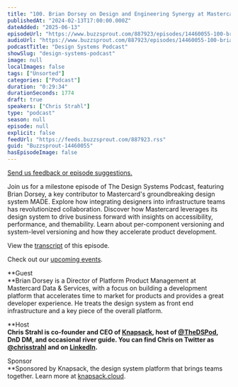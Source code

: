 ```yaml
---
title: "100. Brian Dorsey on Design and Engineering Synergy at Mastercard"
publishedAt: "2024-02-13T17:00:00.000Z"
dateAdded: "2025-06-13"
episodeUrl: "https://www.buzzsprout.com/887923/episodes/14460055-100-brian-dorsey-on-design-and-engineering-synergy-at-mastercard.mp3"
audioUrl: "https://www.buzzsprout.com/887923/episodes/14460055-100-brian-dorsey-on-design-and-engineering-synergy-at-mastercard.mp3"
podcastTitle: "Design Systems Podcast"
showSlug: "design-systems-podcast"
image: null
localImages: false
tags: ["Unsorted"]
categories: ["Podcast"]
duration: "0:29:34"
durationSeconds: 1774
draft: true
speakers: ["Chris Strahl"]
type: "podcast"
season: null
episode: null
explicit: false
feedUrl: "https://feeds.buzzsprout.com/887923.rss"
guid: "Buzzsprout-14460055"
hasEpisodeImage: false
---
```

[Send us feedback or episode suggestions.](https://www.buzzsprout.com/twilio/text_messages/887923/open_sms)

Join us for a milestone episode of The Design Systems Podcast, featuring Brian Dorsey, a key contributor to Mastercard's groundbreaking design system MADE. Explore how integrating designers into infrastructure teams has revolutionized collaboration. Discover how Mastercard leverages its design system to drive business forward with insights on accessibility, performance, and themability. Learn about per-component versioning and system-level versioning and how they accelerate product development.

View the [transcript](https://docs.google.com/document/d/1uTLNbPE3ZE0w_dVhziFbU6axhml2A8cErY2g7AJl800/edit?usp=drive_link) of this episode.

Check out our [upcoming events](https://www.knapsack.cloud/events).

**Guest  
**Brian Dorsey is a Director of Platform Product Management at Mastercard Data & Services, with a focus on building a development platform that accelerates time to market for products and provides a great developer experience. He treats the design system as front end infrastructure and a key piece of the overall platform.

**Host  
**Chris Strahl is co-founder and CEO of [Knapsack](https://www.knapsack.cloud/), host of [@TheDSPod](https://twitter.com/thedspod), DnD DM, and occasional river guide. You can find Chris on Twitter as [@chrisstrahl](https://twitter.com/chrisstrahl) and on [LinkedIn](https://www.linkedin.com/in/chrisstrahl/).**  
  
Sponsor  
**Sponsored by Knapsack, the design system platform that brings teams together. Learn more at [knapsack.cloud](https://www.knapsack.cloud/?utm_source=podcast).
